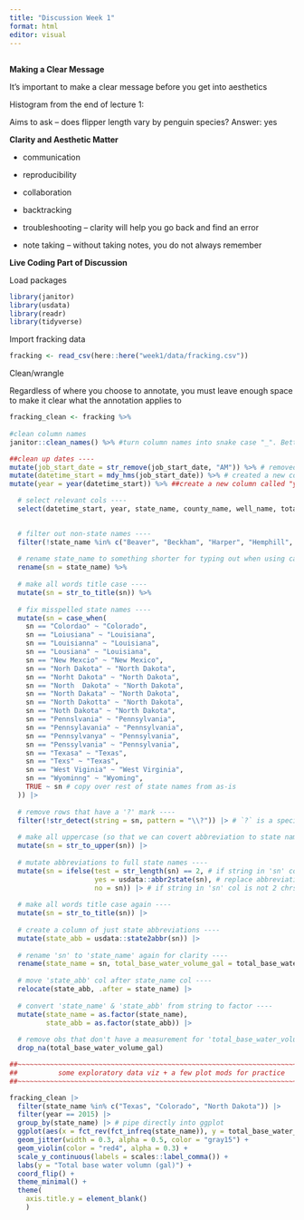 ```yaml
---
title: "Discussion Week 1"
format: html
editor: visual
---
```


## 

**Making a Clear Message**

It's important to make a clear message before you get into aesthetics

Histogram from the end of lecture 1:

Aims to ask -- does flipper length vary by penguin species? Answer: yes

**Clarity and Aesthetic Matter**

-   communication

-   reproducibility

-   collaboration

-   backtracking

-   troubleshooting -- clarity will help you go back and find an error

-   note taking -- without taking notes, you do not always remember

**Live Coding Part of Discussion**

Load packages

```r

library(janitor)
library(usdata)
library(readr)
library(tidyverse)

```

Import fracking data

```r

fracking <- read_csv(here::here("week1/data/fracking.csv"))
```

Clean/wrangle

Regardless of where you choose to annotate, you must leave enough space to make it clear what the annotation applies to

```r

fracking_clean <- fracking %>%
  
#clean column names 
janitor::clean_names() %>% #turn column names into snake case "_". Better readability of column headers.

##clean up dates ----
mutate(job_start_date = str_remove(job_start_date, "AM")) %>% # removed the string "AM" from the job_start_date column cells.
mutate(datetime_start = mdy_hms(job_start_date)) %>% # created a new column called "datetime_start" which contains the "job_start_date" in MM-DD-YYYY HH:MM:SS format
mutate(year = year(datetime_start)) %>% ##create a new column called "year" from column "datetime_start" that extracts just the year

  # select relevant cols ----
  select(datetime_start, year, state_name, county_name, well_name, total_base_water_volume) %>% ##select relevant columns named here
  

  # filter out non-state names ----
  filter(!state_name %in% c("Beaver", "Beckham", "Harper", "Hemphill", "Midland", "Red River", "Roosevelt", "Rusk", "State", "WARD")) %>% ## filter out any state that doesn't have a state name
  
  # rename state_name to something shorter for typing out when using case_when (not necessary) ----
  rename(sn = state_name) %>%
  
  # make all words title case ----
  mutate(sn = str_to_title(sn)) %>%
  
  # fix misspelled state names ----
  mutate(sn = case_when(
    sn == "Colordao" ~ "Colorado",
    sn == "Loiusiana" ~ "Louisiana",
    sn == "Louisianna" ~ "Louisiana",
    sn == "Lousiana" ~ "Louisiana",
    sn == "New Mexcio" ~ "New Mexico",
    sn == "Norh Dakota" ~ "North Dakota",
    sn == "Norht Dakota" ~ "North Dakota",
    sn == "North  Dakota" ~ "North Dakota",
    sn == "North Dakata" ~ "North Dakota",
    sn == "North Dakotta" ~ "North Dakota",
    sn == "Noth Dakota" ~ "North Dakota",
    sn == "Pennslvania" ~ "Pennsylvania",
    sn == "Pennsylavania" ~ "Pennsylvania",
    sn == "Pennsylvanya" ~ "Pennsylvania",
    sn == "Penssylvania" ~ "Pennsylvania",
    sn == "Texasa" ~ "Texas",
    sn == "Texs" ~ "Texas", 
    sn == "West Viginia" ~ "West Virginia",
    sn == "Wyominng" ~ "Wyoming", 
    TRUE ~ sn # copy over rest of state names from as-is
  )) |> 
  
  # remove rows that have a '?' mark ----
  filter(!str_detect(string = sn, pattern = "\\?")) |> # `?` is a special chr; escape with `\\` prefix
  
  # make all uppercase (so that we can covert abbreviation to state names) ----
  mutate(sn = str_to_upper(sn)) |> 
  
  # mutate abbreviations to full state names ----
  mutate(sn = ifelse(test = str_length(sn) == 2, # if string in 'sn' col is 2 chrs long
                     yes = usdata::abbr2state(sn), # replace abbreviation with full state name 
                     no = sn)) |> # if string in 'sn' col is not 2 chrs long, keep state name as-is
  
  # make all words title case again ----
  mutate(sn = str_to_title(sn)) |> 
  
  # create a column of just state abbreviations ----
  mutate(state_abb = usdata::state2abbr(sn)) |> 
  
  # rename 'sn' to 'state_name' again for clarity ----
  rename(state_name = sn, total_base_water_volume_gal = total_base_water_volume) |> 
  
  # move 'state_abb' col after state_name col ----
  relocate(state_abb, .after = state_name) |> 
  
  # convert 'state_name' & 'state_abb' from string to factor ----
  mutate(state_name = as.factor(state_name),
         state_abb = as.factor(state_abb)) |> 
  
  # remove obs that don't have a measurement for 'total_base_water_volume' (NA) ----
  drop_na(total_base_water_volume_gal)

##~~~~~~~~~~~~~~~~~~~~~~~~~~~~~~~~~~~~~~~~~~~~~~~~~~~~~~~~~~~~~~~~~~~~~~~~~~~~~~
##          some exploratory data viz + a few plot mods for practice        ----
##~~~~~~~~~~~~~~~~~~~~~~~~~~~~~~~~~~~~~~~~~~~~~~~~~~~~~~~~~~~~~~~~~~~~~~~~~~~~~~

fracking_clean |> 
  filter(state_name %in% c("Texas", "Colorado", "North Dakota")) |> 
  filter(year == 2015) |> 
  group_by(state_name) |> # pipe directly into ggplot
  ggplot(aes(x = fct_rev(fct_infreq(state_name)), y = total_base_water_volume_gal)) + # need to reverse fct order for coord_flip() (plots lowest freq at top by default)
  geom_jitter(width = 0.3, alpha = 0.5, color = "gray15") +
  geom_violin(color = "red4", alpha = 0.3) +
  scale_y_continuous(labels = scales::label_comma()) +
  labs(y = "Total base water volumn (gal)") +
  coord_flip() +
  theme_minimal() +
  theme(
    axis.title.y = element_blank()
    ) 


  
  
  
  
  
  
```
